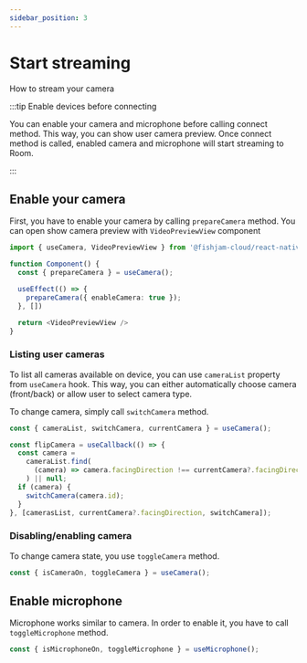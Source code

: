 ```yaml
---
sidebar_position: 3
---
```


# Start streaming

How to stream your camera

:::tip Enable devices before connecting

You can enable your camera and microphone before calling connect method.
This way, you can show user camera preview. Once connect method is called,
enabled camera and microphone will start streaming to Room.

:::

## Enable your camera

First, you have to enable your camera by calling `prepareCamera` method.
You can open show camera preview with `VideoPreviewView` component

```ts
import { useCamera, VideoPreviewView } from '@fishjam-cloud/react-native-client';

function Component() {
  const { prepareCamera } = useCamera();

  useEffect(() => {
    prepareCamera({ enableCamera: true });
  }, [])

  return <VideoPreviewView />
}
```

### Listing user cameras

To list all cameras available on device, you can use `cameraList` property from `useCamera` hook.
This way, you can either automatically choose camera (front/back) or allow user to select camera type.

To change camera, simply call `switchCamera` method.

```ts
const { cameraList, switchCamera, currentCamera } = useCamera();

const flipCamera = useCallback(() => {
  const camera =
    cameraList.find(
      (camera) => camera.facingDirection !== currentCamera?.facingDirection,
    ) || null;
  if (camera) {
    switchCamera(camera.id);
  }
}, [camerasList, currentCamera?.facingDirection, switchCamera]);
```

### Disabling/enabling camera

To change camera state, you use `toggleCamera` method.

```ts
const { isCameraOn, toggleCamera } = useCamera();
```

## Enable microphone

Microphone works similar to camera. In order to enable it, you have to call `toggleMicrophone` method.

```ts
const { isMicrophoneOn, toggleMicrophone } = useMicrophone();
```
